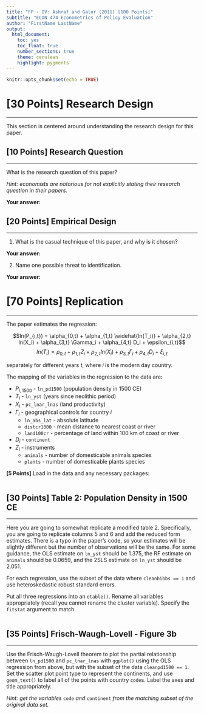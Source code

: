 ```yaml
---
title: "FP - IV: Ashraf and Galor (2011) [100 Points]"
subtitle: "ECON 474 Econometrics of Policy Evaluation"
author: "FirstName LastName"
output: 
  html_document:
    toc: yes
    toc_float: true
    number_sections: true
    theme: cerulean
    highlight: pygments
---
```


```r
knitr::opts_chunk$set(echo = TRUE)
```



# **[30 Points]** Research Design
********************************************************************************

This section is centered around understanding the research design for this paper.

## **[10 Points]** Research Question
************************************************************

What is the research question of this paper?

*Hint: economists are notorious for not explicitly stating their research question in their papers.*

**Your answer:**



## **[20 Points]** Empirical Design
************************************************************

1. What is the casual technique of this paper, and why is it chosen?

**Your answer:**


2. Name one possible threat to identification.

**Your answer:**


# **[70 Points]**  Replication
********************************************************************************

The paper estimates the regression:

$$ln(P_{i,t}) = \alpha_{0,t} + \alpha_{1,t} \widehat{ln(T_i)} + \alpha_{2,t} ln(X_i) + \alpha_{3,t} \Gamma_i + \alpha_{4,t} D_i + \epsilon_{i,t}$$
$$ln(T_i) = \rho_{0,t} + \rho_{1,t} Z_i + \rho_{2,t} ln(X_i) + \rho_{3,t} \Gamma_i + \rho_{4,t} D_i + \xi_{i,t}$$

separately for different years $t$, where $i$ is the modern day country.

The mapping of the variables in the regression to the data are:

- $P_{i,1500}$ - `ln_pd1500` (population density in 1500 CE)
- $T_i$ - `ln_yst` (years since neolithic period)
- $X_i$ - `pc_lnar_lnas` (land productivity)
- $\Gamma_i$ - geographical controls for country $i$
    - `ln_abs_lat` - absolute latitude
    - `distcr1000` - mean distance to nearest coast or river
    - `land100cr` - percentage of land within 100 km of coast or river
- $D_i$ - `continent`
- $Z_i$ - instruments
    - `animals` - number of domesticable animals species
    - `plants` - number of domesticable plants species


**[5 Points]** Load in the data and any necessary packages:

```r

```


## **[30 Points]** Table 2: Population Density in 1500 CE
************************************************************

Here you are going to somewhat replicate a modified table 2.
Specifically, you are going to replicate columns 5 and 6 and add the reduced form estimates.
There is a typo in the paper's code, so your estimates will be slightly different but the number of observations will be the same.
For some guidance, the OLS estimate on `ln_yst` should be 1.375, the RF estimate on `animals` should be 0.0659, and the 2SLS estimate on `ln_yst` should be 2.051.

For each regression, use the subset of the data where `cleanhibbs == 1` and use heteroskedastic robust standard errors.

Put all three regressions into an `etable()`.
Rename all variables appropriately (recall you cannot rename the cluster variable).
Specify the `fitstat` argument to match.

```r

```


## **[35 Points]** Frisch-Waugh-Lovell - Figure 3b
************************************************************


Use the Frisch-Waugh-Lovell theorem to plot the partial relationship between `ln_pd1500` and `pc_lnar_lnas` with `ggplot()` using the OLS regression from above, but with the subset of the data `cleanpd1500 == 1`.
Set the scatter plot point type to represent the continents, and use `geom_text()` to label all of the points with country `code`s.
Label the axes and title appropriately. 

*Hint: get the variables* `code` *and* `continent` *from the matching subset of the original data set.*


```r

```